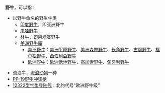 '''野牛'''，可以指：
*以野牛命名的野生牛类
**[[印度野牛|印度野牛]]，即亚洲野牛
**[[爪哇野牛|爪哇野牛]]
**[[林牛|林牛]]，即柬埔寨野牛
**[[美洲野牛属|美洲野牛属]]
***[[美洲野牛|美洲野牛]]：[[美洲平原野牛|美洲平原野牛]]、[[美洲森林野牛|美洲森林野牛]]、[[长角野牛|长角野牛]]、[[古風野牛|古風野牛]]、[[福尔松野牛|福尔松野牛]]、[[西伯利亞野牛|西伯利亞野牛]]
***[[欧洲野牛|欧洲野牛]]：[[欧洲低地野牛|欧洲低地野牛]]、[[高加索野牛|高加索野牛]]、[[匈牙利野牛|匈牙利野牛]]

*流浪牛，[[流浪动物|流浪动物]]一种
*[[PP-19野牛冲锋枪|PP-19野牛冲锋枪]]
*[[欧洲野牛级气垫登陆艇|12322型气垫登陆舰]]：北约代号“欧洲野牛级”
{{Disambiguation|cat=二字消歧义}}